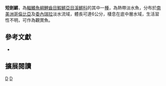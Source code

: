 {{Speciesbox 
| taxon = Rachovia brevis
| status = NE
| status_system = IUCN3.1
| authority =  {{le|查爾斯·塔特·里根|Charles Tate Regan|Regan}}, 1912
| synonyms = *''Rivulus brevis, Regan, 1912''
*''Rachovia splendens, Dahl, 1958''
}}
'''短劍鱂'''，為[[輻鰭魚綱|輻鰭魚綱]][[鯉齒目|鯉齒目]][[鰕鱂亞目|鰕鱂亞目]][[溪鱂科|溪鱂科]]的其中一[[種|種]]，為熱帶淡水魚，分布於[[南美洲|南美洲]][[哥倫比亞|哥倫比亞]]及[[委內瑞拉|委內瑞拉]]淡水流域，體長可達6公分，棲息在底中層水域，生活習性不明，可作為觀賞魚。

== 參考文獻 ==
*{{FishBase_species|genus=Rachovia|species=brevis|year=2014|month=9}}

== 擴展閱讀 ==
{{refbegin}}
{{wikispecies-inline|Rachovia brevis 短劍鱂}}
{{refend}}
{{Taxonbar|from=Q5565487}}

[[Category:觀賞魚|D]]
[[Category:劍鱂屬|D]]